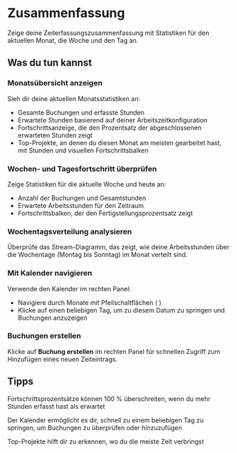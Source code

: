 # Zusammenfassung

Zeige deine Zeiterfassungszusammenfassung mit Statistiken für den aktuellen Monat, die Woche und den Tag an.

## Was du tun kannst

### Monatsübersicht anzeigen
Sieh dir deine aktuellen Monatsstatistiken an:
- Gesamte Buchungen und erfasste Stunden
- Erwartete Stunden basierend auf deiner Arbeitszeitkonfiguration
- Fortschrittsanzeige, die den Prozentsatz der abgeschlossenen erwarteten Stunden zeigt
- Top-Projekte, an denen du diesen Monat am meisten gearbeitet hast, mit Stunden und visuellen Fortschrittsbalken

### Wochen- und Tagesfortschritt überprüfen
Zeige Statistiken für die aktuelle Woche und heute an:
- Anzahl der Buchungen und Gesamtstunden
- Erwartete Arbeitsstunden für den Zeitraum
- Fortschrittsbalken, der den Fertigstellungsprozentsatz zeigt

### Wochentagsverteilung analysieren
Überprüfe das Stream-Diagramm, das zeigt, wie deine Arbeitsstunden über die Wochentage (Montag bis Sonntag) im Monat verteilt sind.

### Mit Kalender navigieren
Verwende den Kalender im rechten Panel:
- Navigiere durch Monate mit Pfeilschaltflächen (<Icon name="ChevronLeft" /> <Icon name="ChevronRight" />)
- Klicke auf einen beliebigen Tag, um zu diesem Datum zu springen und Buchungen anzuzeigen

### Buchungen erstellen
Klicke auf **Buchung erstellen** im rechten Panel für schnellen Zugriff zum Hinzufügen eines neuen Zeiteintrags.

## Tipps

<Tip>Fortschrittsprozentsätze können 100 % überschreiten, wenn du mehr Stunden erfasst hast als erwartet</Tip>

<Tip>Der Kalender ermöglicht es dir, schnell zu einem beliebigen Tag zu springen, um Buchungen zu überprüfen oder hinzuzufügen</Tip>

<Tip>Top-Projekte hilft dir zu erkennen, wo du die meiste Zeit verbringst</Tip>